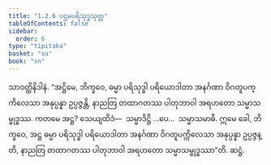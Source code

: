```yaml
---
title: "1.2.6 ပဌမပရိသုဒ္ဓသုတ္တ"
tableOfContents: false
sidebar:
  order: 6
type: "tipitaka"
basket: "su"
book: "sn"
---
```



<DynamicBreadcrumb />

<Division number="16" book="sn" e="ch" v="18" p="281">

<Paragraph number="74" book="sn">
သာဝတ္ထိနိဒါနံ. “အဋ္ဌိမေ, ဘိက္ခဝေ, ဓမ္မာ ပရိသုဒ္ဓါ ပရိယောဒါတာ အနင်္ဂဏာ ဝိဂတူပက္ကိလေသာ အနုပ္ပန္နာ ဥပ္ပဇ္ဇန္တိ, နာညတြ တထာဂတဿ ပါတုဘာဝါ အရဟတော သမ္မာသမ္ဗုဒ္ဓဿ. ကတမေ အဋ္ဌ? သေယျထိဒံ—  သမ္မာဒိဋ္ဌိ …ပေ…  သမ္မာသမာဓိ. ဣမေ ခေါ, ဘိက္ခဝေ, အဋ္ဌ ဓမ္မာ ပရိသုဒ္ဓါ ပရိယောဒါတာ အနင်္ဂဏာ ဝိဂတူပက္ကိလေသာ အနုပ္ပန္နာ ဥပ္ပဇ္ဇန္တိ, နာညတြ တထာဂတဿ ပါတုဘာဝါ အရဟတော သမ္မာသမ္ဗုဒ္ဓဿာ”တိ.

</Paragraph>
</Division>

<Paragraph number="75" type="center" book="sn">
ဆဋ္ဌံ.
</Paragraph>